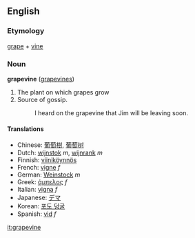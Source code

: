 ==English==
===Etymology===
[[grape]] + [[vine]]

===Noun===
'''grapevine''' ([[grapevines]])

# The plant on which grapes grow
# Source of gossip.
#: I heard on the grapevine that Jim will be leaving soon.

====Translations====
*Chinese: [[葡萄樹]], [[葡萄树]]
*Dutch: [[wijnstok]] ''m'', [[wijnrank]] ''m''
*Finnish: [[viiniköynnös]]
*French: [[vigne]] ''f''
*German: [[Weinstock]] ''m''
*Greek: [[άμπελος]] ''f''
*Italian: [[vigna]] ''f''
*Japanese: [[デマ]]
*Korean: [[포도 덩굴]]
*Spanish: [[vid]] ''f''

[[it:grapevine]]